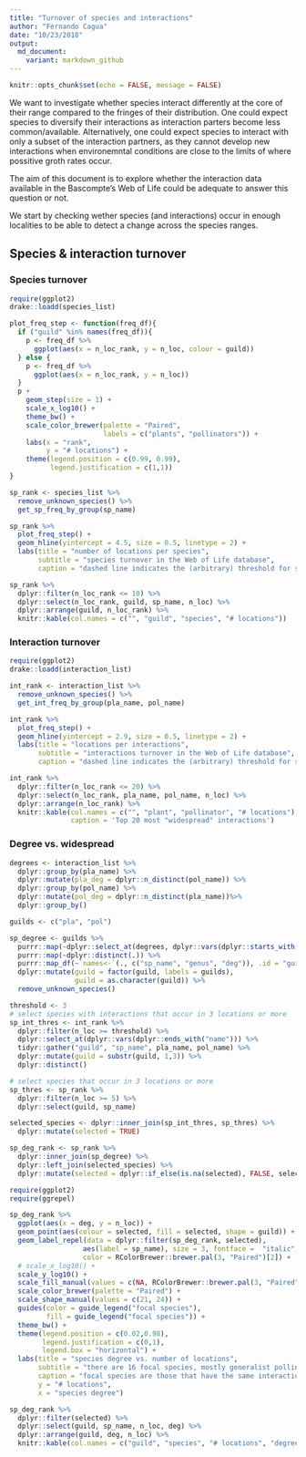 ```yaml
---
title: "Turnover of species and interactions"
author: "Fernando Cagua"
date: "10/23/2018"
output:
  md_document:
    variant: markdown_github
---
```


```r
knitr::opts_chunk$set(echo = FALSE, message = FALSE)
```

We want to investigate whether species interact differently at the core of their range compared to the fringes of their distribution. 
One could expect species to diversify their interactions as interaction parters become less common/available. Alternatively, one could expect species to interact with only a subset of the interaction partners, as they cannot develop new interactions when environemntal conditions are close to the limits of where possitive groth rates occur. 

The aim of this document is to explore whether the interaction data available in the Bascompte's Web of Life could be adequate to answer this question or not. 

We start by checking wether species (and interactions) occur in enough localities to be able to detect a change across the species ranges. 

## Species & interaction turnover

### Species turnover

```r
require(ggplot2)
drake::loadd(species_list)

plot_freq_step <- function(freq_df){
  if ("guild" %in% names(freq_df)){
    p <- freq_df %>%
      ggplot(aes(x = n_loc_rank, y = n_loc, colour = guild)) 
  } else {
    p <- freq_df %>%
      ggplot(aes(x = n_loc_rank, y = n_loc)) 
  }
  p +
    geom_step(size = 1) +
    scale_x_log10() +
    theme_bw() +
    scale_color_brewer(palette = "Paired", 
                       labels = c("plants", "pollinators")) +
    labs(x = "rank", 
         y = "# locations") +
    theme(legend.position = c(0.99, 0.99), 
          legend.justification = c(1,1))
}

sp_rank <- species_list %>%
  remove_unknown_species() %>% 
  get_sp_freq_by_group(sp_name) 

sp_rank %>%
  plot_freq_step() +
  geom_hline(yintercept = 4.5, size = 0.5, linetype = 2) +
  labs(title = "number of locations per species", 
       subtitle = "species turnover in the Web of Life database", 
       caption = "dashed line indicates the (arbitrary) threshold for selecting focal species")

```

```r
sp_rank %>% 
  dplyr::filter(n_loc_rank <= 10) %>%
  dplyr::select(n_loc_rank, guild, sp_name, n_loc) %>%
  dplyr::arrange(guild, n_loc_rank) %>%
  knitr::kable(col.names = c("", "guild", "species", "# locations"))
```

### Interaction turnover

```r
require(ggplot2)
drake::loadd(interaction_list)

int_rank <- interaction_list %>%
  remove_unknown_species() %>% 
  get_int_freq_by_group(pla_name, pol_name) 

int_rank %>%
  plot_freq_step() +
  geom_hline(yintercept = 2.9, size = 0.5, linetype = 2) +
  labs(title = "locations per interactions", 
       subtitle = "interactions turnover in the Web of Life database", 
       caption = "dashed line indicates the (arbitrary) threshold for selecting focal species")
```

```r
int_rank %>%
  dplyr::filter(n_loc_rank <= 20) %>% 
  dplyr::select(n_loc_rank, pla_name, pol_name, n_loc) %>%
  dplyr::arrange(n_loc_rank) %>%
  knitr::kable(col.names = c("", "plant", "pollinator", "# locations"), 
               caption = 'Top 20 most "widespread" interactions')
```

### Degree vs. widespread

```r
degrees <- interaction_list %>%
  dplyr::group_by(pla_name) %>%
  dplyr::mutate(pla_deg = dplyr::n_distinct(pol_name)) %>%
  dplyr::group_by(pol_name) %>%
  dplyr::mutate(pol_deg = dplyr::n_distinct(pla_name))%>%
  dplyr::group_by()

guilds <- c("pla", "pol")

sp_degree <- guilds %>%
  purrr::map(~dplyr::select_at(degrees, dplyr::vars(dplyr::starts_with(.)))) %>%
  purrr::map(~dplyr::distinct(.)) %>%
  purrr::map_df(~`names<-`(., c("sp_name", "genus", "deg")), .id = "guild") %>%
  dplyr::mutate(guild = factor(guild, labels = guilds), 
                guild = as.character(guild)) %>%
  remove_unknown_species()

threshold <- 3
# select species with interactions that occur in 3 locations or more
sp_int_thres <- int_rank %>%
  dplyr::filter(n_loc >= threshold) %>%
  dplyr::select_at(dplyr::vars(dplyr::ends_with("name"))) %>%
  tidyr::gather("guild", "sp_name", pla_name, pol_name) %>%
  dplyr::mutate(guild = substr(guild, 1,3)) %>%
  dplyr::distinct() 

# select species that occur in 3 locations or more
sp_thres <- sp_rank %>%
  dplyr::filter(n_loc >= 5) %>%
  dplyr::select(guild, sp_name)

selected_species <- dplyr::inner_join(sp_int_thres, sp_thres) %>%
  dplyr::mutate(selected = TRUE)

sp_deg_rank <- sp_rank %>%
  dplyr::inner_join(sp_degree) %>% 
  dplyr::left_join(selected_species) %>%
  dplyr::mutate(selected = dplyr::if_else(is.na(selected), FALSE, selected)) 
```

```r
require(ggplot2)
require(ggrepel)

sp_deg_rank %>%
  ggplot(aes(x = deg, y = n_loc)) +
  geom_point(aes(colour = selected, fill = selected, shape = guild)) +
  geom_label_repel(data = dplyr::filter(sp_deg_rank, selected), 
                  aes(label = sp_name), size = 3, fontface =  "italic",
                  color = RColorBrewer::brewer.pal(3, "Paired")[2]) +
  # scale_x_log10() +
  scale_y_log10() +
  scale_fill_manual(values = c(NA, RColorBrewer::brewer.pal(3, "Paired")[2])) +
  scale_color_brewer(palette = "Paired") +
  scale_shape_manual(values = c(21, 24)) +
  guides(color = guide_legend("focal species"), 
         fill = guide_legend("focal species")) +
  theme_bw() +
  theme(legend.position = c(0.02,0.98), 
        legend.justification = c(0,1), 
        legend.box = "horizontal") +
  labs(title = "species degree vs. number of locations", 
       subtitle = "there are 16 focal species, mostly generalist pollinators",
       caption = "focal species are those that have the same interaction in >= 3 locations and are present >= 5 locations", 
       y = "# locations", 
       x = "species degree")

sp_deg_rank %>%
  dplyr::filter(selected) %>% 
  dplyr::select(guild, sp_name, n_loc, deg) %>%
  dplyr::arrange(guild, deg, n_loc) %>%
  knitr::kable(col.names = c("guild", "species", "# locations", "degree"))
```

